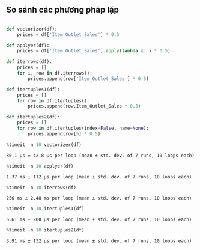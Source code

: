 
## So sánh các phương pháp lặp

```python

def vectorizer(df):
    prices = df['Item_Outlet_Sales'] * 0.5

def applyer(df):
    prices = df['Item_Outlet_Sales'].apply(lambda x: x * 0.5)

def iterrows(df):
    prices = []
    for i, row in df.iterrows():
        prices.append(row['Item_Outlet_Sales'] * 0.5)

def itertuples1(df):
    prices = []
    for row in df.itertuples():
        prices.append(row.Item_Outlet_Sales * 0.5)

def itertuples2(df):
    prices = []
    for row in df.itertuples(index=False, name=None):
        prices.append(row[5] * 0.5)
```

```python
%timeit -n 10 vectorizer(df)
```

```.python_output
80.1 µs ± 42.8 µs per loop (mean ± std. dev. of 7 runs, 10 loops each)
```

```python
%timeit -n 10 applyer(df)
```

```.python_output
1.37 ms ± 112 µs per loop (mean ± std. dev. of 7 runs, 10 loops each)
```

```python
%timeit -n 10 iterrows(df)
```

```.python_output
256 ms ± 2.48 ms per loop (mean ± std. dev. of 7 runs, 10 loops each)
```

```python
%timeit -n 10 itertuples1(df)
```

```.python_output
6.61 ms ± 200 µs per loop (mean ± std. dev. of 7 runs, 10 loops each)
```

```python
%timeit -n 10 itertuples2(df)
```

```.python_output
3.91 ms ± 132 µs per loop (mean ± std. dev. of 7 runs, 10 loops each)
```